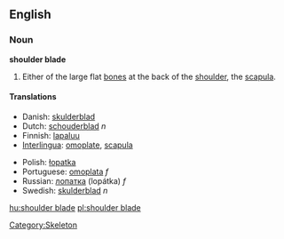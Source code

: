 ==English==
===Noun===
'''shoulder blade'''

# Either of the large flat [[bone]]s at the back of the [[shoulder]], the [[scapula]].

====Translations====
{{top}}
*Danish: [[skulderblad]]
*Dutch: [[schouderblad]] ''n''
*Finnish: [[lapaluu]]
*[[Interlingua]]: [[omoplate]], [[scapula]]
{{mid}}
*Polish: [[łopatka]] {{f}}
*Portuguese: [[omoplata]] ''f''
*Russian: [[лопатка]] (lopátka) ''f''
*Swedish: [[skulderblad]] ''n''
{{bottom}}

[[Category:Skeleton]]

[[hu:shoulder blade]]
[[pl:shoulder blade]]